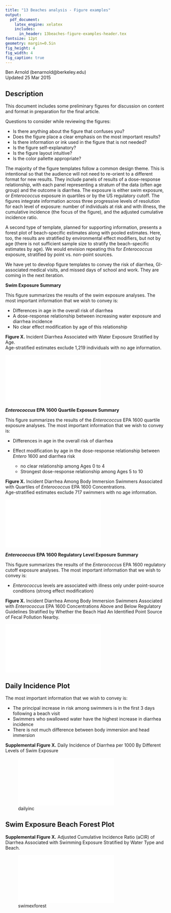 ```yaml
---
title: "13 Beaches analysis - Figure examples"
output: 
  pdf_document:
    latex_engine: xelatex
    includes:
      in_header: 13beaches-figure-examples-header.tex
fontsize: 12pt
geometry: margin=0.5in
fig_height: 4
fig_width: 4
fig_caption: true
---
```


Ben Arnold (benarnold@berkeley.edu)  
Updated 25 Mar 2015

## Description

This document includes some preliminary figures for discussion on content and format in preparation for the final article.

Questions to consider while reviewing the figures:  

* Is there anything about the figure that confuses you?  
* Does the figure place a clear emphasis on the most important results?  
* Is there information or ink used in the figure that is not needed?  
* Is the figure self-explanatory?  
* Is the figure layout intuitive?  
* Is the color pallette appropriate?  

The majority of the figure templates follow a common design theme. This is intentional so that the audience will not need to re-orient to a different format for new results.  They include panels of results of a dose-response relationship, with each panel representing a stratum of the data (often age group) and the outcome is diarrhea.  The exposure is either swim exposure, or _Enterococcus_ exposure in quartiles or by the US regulatory cutoff. The figures integrate information across three progressive levels of resolution for each level of exposure: number of individuals at risk and with illness, the cumulative incidence (the focus of the figure), and the adjusted cumulative incidence ratio.

A second type of template, planned for supporting information, presents a forest plot of beach-specific estimates along with pooled estimates.  Here, too, the results are stratified by environmental effect modifiers, but not by age (there is not sufficient sample size to stratify the beach-specific estimates by age).  We would envision repeating this for _Enterococcus_ exposure, stratified by point vs. non-point sources.

We have yet to develop figure templates to convey the risk of diarrhea, GI-associated medical visits, and missed days of school and work. They are coming in the next iteration.

\clearpage
\blandscape

**Swim Exposure Summary**

This figure summarizes the results of the swim exposure analyses.  The most important information that we wish to convey is:

* Differences in age in the overall risk of diarrhea
* A dose-response relationship between increasing water exposure and diarrhea incidence
* No clear effect modification by age of this relationship


**Figure X.** Incident Diarrhea Associated with Water Exposure Stratified by Age.  
Age-stratified estimates exclude 1,219 individuals with no age information.  

![swimexage](/users/benarnold/dropbox/13beaches/aim1-results/figs/aim1-swim-exposure-byage.pdf)
\elandscape



\clearpage
\blandscape

**_Enterococcus_ EPA 1600 Quartile Exposure Summary**

This figure summarizes the results of the _Enterococcus_ EPA 1600 quartile exposure analyses.  The most important information that we wish to convey is:

* Differences in age in the overall risk of diarrhea  

* Effect modification by age in the dose-response relationship between _Entero_ 1600 and diarrhea risk
    + no clear relationship among Ages 0 to 4
    + Strongest dose-response relationship among Ages 5 to 10


**Figure X.** Incident Diarrhea Among Body Immersion Swimmers Associated with Quartiles of _Enterococcus_ EPA 1600 Concentrations.  
Age-stratified estimates exclude 717 swimmers with no age information.  

![entero1600quartiles](/users/benarnold/dropbox/13beaches/aim1-results/figs/aim1-entero1600-Quartile-CI-byage.pdf)
\elandscape


\clearpage
\blandscape

**_Enterococcus_ EPA 1600 Regulatory Level Exposure Summary**

This figure summarizes the results of the _Enterococcus_ EPA 1600 regulatory cutoff exposure analyses.  The most important information that we wish to convey is:

* _Enterococcus_ levels are associated with illness only under point-source conditions (strong effect modification)


**Figure X.** Incident Diarrhea Among Body Immersion Swimmers Associated with _Enterococcus_ EPA 1600 Concentrations Above and Below Regulatory Guidelines Stratified by Whether the Beach Had An Identified Point Source of Fecal Pollution Nearby.

![entero1600cfu35](/users/benarnold/dropbox/13beaches/aim1-results/figs/aim1-entero1600-35cfu-CI-bypointsource.pdf)
\elandscape



## Daily Incidence Plot

The most important information that we wish to convey is:

* The principal increase in risk among swimmers is in the first 3 days following a beach visit
* Swimmers who swallowed water have the highest increase in diarrhea incidence
* There is not much difference between body immersion and head immersion

**Supplemental Figure X.** Daily Incidence of Diarrhea per 1000 By Different Levels of Swim Exposure 

![dailyinc](/users/benarnold/dropbox/13beaches/aim1-results/figs/aim1-daily-incidence-curves.pdf)




\clearpage

## Swim Exposure Beach Forest Plot

**Supplemental Figure X.** Adjusted Cumulative Incidence Ratio (aCIR) of Diarrhea Associated with Swimming Exposure Stratified by Water Type and Beach.  

![swimexforest](/users/benarnold/dropbox/13beaches/aim1-results/figs/swim-exposure-CIR-forest-beaches.pdf)




